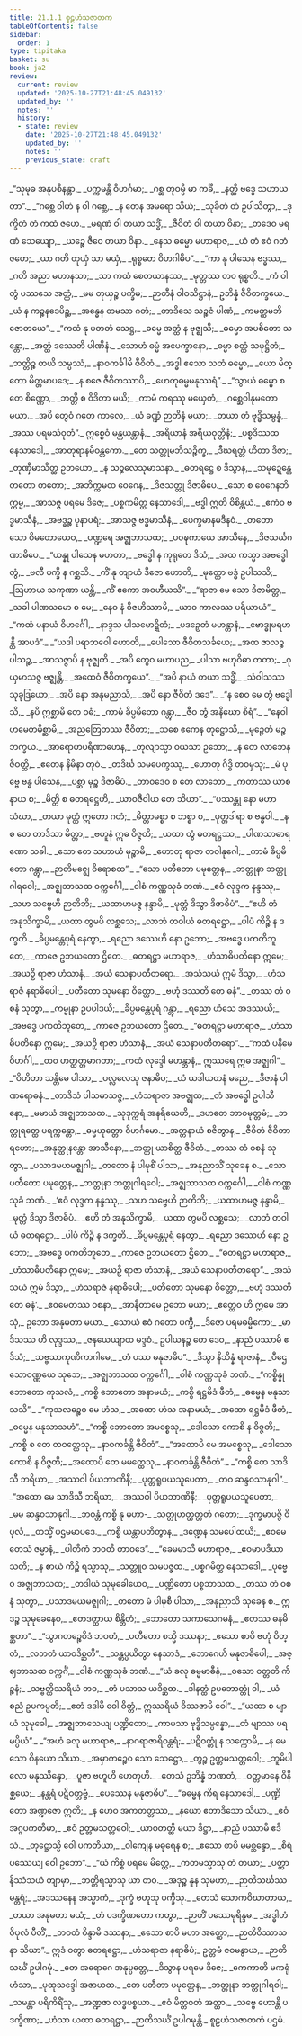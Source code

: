 ```yaml
---
title: 21.1.1 စူဠဟံသဇာတက
tableOfContents: false
sidebar:
  order: 1
type: tipitaka
basket: su
book: ja2
review:
  current: review
  updated: '2025-10-27T21:48:45.049132'
  updated_by: ''
  notes: ''
  history:
  - state: review
    date: '2025-10-27T21:48:45.049132'
    updated_by: ''
    notes: ''
    previous_state: draft
---
```



<ReviewStatus review={frontmatter.review} showDetails={true} />

<HypothesisAnnotation frontmatter={frontmatter} />

<DynamicBreadcrumb />

<Division number="1" book="ja2" e="ch" v="23" p="83">

<Paragraph number="771" type="verses" book="ja2">
_“သုမုခ အနုပစိနန္တာ,_  
_ပက္ကမန္တိ ဝိဟင်္ဂမာ;_  
_ဂစ္ဆ တုဝမ္ပိ မာ ကင်္ခိ,_  
_နတ္ထိ ဗဒ္ဓေ သဟာယတာ”._  

</Paragraph>

</Division>
<Division number="2" book="ja2" e="ch" v="23" p="83">

<Paragraph number="772" type="verses" book="ja2">
_“ဂစ္ဆေ ဝါဟံ န ဝါ ဂစ္ဆေ,_  
_န တေန အမရော သိယံ;_  
_သုခိတံ တံ ဥပါသိတွာ,_  
_ဒုက္ခိတံ တံ ကထံ ဇဟေ._  

</Paragraph>

</Division>
<Division number="3" book="ja2" e="ch" v="23" p="83">

<Paragraph number="773" type="verses" book="ja2">
_မရဏံ ဝါ တယာ သဒ္ဓိံ,_  
_ဇီဝိတံ ဝါ တယာ ဝိနာ;_  
_တဒေဝ မရဏံ သေယျော,_  
_ယဉ္စေ ဇီဝေ တယာ ဝိနာ._  

</Paragraph>

</Division>
<Division number="4" book="ja2" e="ch" v="23" p="83">

<Paragraph number="774" type="verses" book="ja2">
_နေသ ဓမ္မော မဟာရာဇ,_  
_ယံ တံ ဧဝံ ဂတံ ဇဟေ;_  
_ယာ ဂတိ တုယှံ သာ မယှံ,_  
_ရုစ္စတေ ဝိဟဂါဓိပ”._  

</Paragraph>

</Division>
<Division number="5" book="ja2" e="ch" v="23" p="83">

<Paragraph number="775" type="verses" book="ja2">
_“ကာ နု ပါသေန ဗဒ္ဓဿ,_  
_ဂတိ အညာ မဟာနသာ;_  
_သာ ကထံ စေတယာနဿ,_  
_မုတ္တဿ တဝ ရုစ္စတိ._  

</Paragraph>

</Division>
<Division number="6" book="ja2" e="ch" v="23" p="83">

<Paragraph number="776" type="verses" book="ja2">
_ကံ ဝါ တွံ ပဿသေ အတ္ထံ,_  
_မမ တုယှဉ္စ ပက္ခိမ;_  
_ဉာတီနံ ဝါဝသိဋ္ဌာနံ,_  
ဥဘိန္နံ ဇီဝိတက္ခယေ._  

</Paragraph>

</Division>
<Division number="7" book="ja2" e="ch" v="23" p="83">

<Paragraph number="777" type="verses" book="ja2">
_ယံ န ကဉ္စနဒေပိဉ္ဆ,_  
_အန္ဓေန တမသာ ဂတံ;_  
_တာဒိသေ သဉ္စဇံ ပါဏံ,_  
_ကမတ္ထမဘိဇောတယေ”._  

</Paragraph>

</Division>
<Division number="8" book="ja2" e="ch" v="23" p="83">

<Paragraph number="778" type="verses" book="ja2">
_“ကထံ နု ပတတံ သေဋ္ဌ,_  
_ဓမ္မေ အတ္ထံ န ဗုဇ္ဈသိ;_  
_ဓမ္မော အပစိတော သန္တော,_  
_အတ္ထံ ဒဿေတိ ပါဏိနံ._  

</Paragraph>

</Division>
<Division number="9" book="ja2" e="ch" v="23" p="83">

<Paragraph number="779" type="verses" book="ja2">
_သောဟံ ဓမ္မံ အပေက္ခာနော,_  
_ဓမ္မာ စတ္ထံ သမုဋ္ဌိတံ;_  
_ဘတ္တိဉ္စ တယိ သမ္ပဿံ,_  
_နာဝကင်္ခါမိ ဇီဝိတံ._  

</Paragraph>

</Division>
<Division number="10" book="ja2" e="ch" v="23" p="83">

<Paragraph number="780" type="verses" book="ja2">
_အဒ္ဓါ ဧသော သတံ ဓမ္မော,_  
_ယော မိတ္တော မိတ္တမာပဒေ;_  
_န စဇေ ဇီဝိတဿာပိ,_  
_ဟေတုဓမ္မမနုဿရံ”._  

</Paragraph>

</Division>
<Division number="11" book="ja2" e="ch" v="23" p="83">

<Paragraph number="781" type="verses" book="ja2">
_“သွာယံ ဓမ္မော စ တေ စိဏ္ဏော,_  
_ဘတ္တိ စ ဝိဒိတာ မယိ;_  
_ကာမံ ကရဿု မယှေတံ,_  
_ဂစ္ဆေဝါနုမတော မယာ._  

</Paragraph>

</Division>
<Division number="12" book="ja2" e="ch" v="23" p="84">

<Paragraph number="782" type="verses" book="ja2">
_အပိ တွေဝံ ဂတေ ကာလေ,_  
_ယံ ခဏ္ဍံ ဉာတိနံ မယာ;_  
_တယာ တံ ဗုဒ္ဓိသမ္ပန္နံ,_  
_အဿ ပရမသံဝုတံ”._  

</Paragraph>

</Division>
<Division number="13" book="ja2" e="ch" v="23" p="84">

<Paragraph number="783" type="verses" book="ja2">
ဣစ္စေဝံ မန္တယန္တာနံ,_  
_အရိယာနံ အရိယဝုတ္တိနံ;_  
_ပစ္စဒိဿထ နေသာဒေါ,_  
_အာတုရာနမိဝန္တကော._  

</Paragraph>

</Division>
<Division number="14" book="ja2" e="ch" v="23" p="84">

<Paragraph number="784" type="verses" book="ja2">
_တေ သတ္တုမဘိသဉ္စိက္ခ,_  
_ဒီဃရတ္တံ ဟိတာ ဒိဇာ;_  
_တုဏှီမာသိတ္ထ ဥဘယော,_  
_န သဉ္စလေသုမာသနာ._  

</Paragraph>

</Division>
<Division number="15" book="ja2" e="ch" v="23" p="84">

<Paragraph number="785" type="verses" book="ja2">
_ဓတရဋ္ဌေ စ ဒိသွာန,_  
_သမုဍ္ဍေန္တေ တတော တတော;_  
_အဘိက္ကမထ ဝေဂေန,_  
_ဒိဇသတ္တု ဒိဇာဓိပေ._  

</Paragraph>

</Division>
<Division number="16" book="ja2" e="ch" v="23" p="84">

<Paragraph number="786" type="verses" book="ja2">
_သော စ ဝေဂေနဘိက္ကမ္မ,_  
_အာသဇ္ဇ ပရမေ ဒိဇေ;_  
_ပစ္စကမိတ္ထ နေသာဒေါ,_  
_ဗဒ္ဓါ ဣတိ ဝိစိန္တယံ._  

</Paragraph>

</Division>
<Division number="17" book="ja2" e="ch" v="23" p="84">

<Paragraph number="787" type="verses" book="ja2">
_ဧကံဝ ဗဒ္ဓမာသီနံ,_  
_အဗဒ္ဓဉ္စ ပုနာပရံ;_  
_အာသဇ္ဇ ဗဒ္ဓမာသီနံ,_  
_ပေက္ခမာနမဒီနဝံ._  

</Paragraph>

</Division>
<Division number="18" book="ja2" e="ch" v="23" p="84">

<Paragraph number="788" type="verses" book="ja2">
_တတော သော ဝိမတောယေဝ,_  
_ပဏ္ဍရေ အဇ္ဈဘာသထ;_  
_ပဝဍ္ဎကာယေ အာသီနေ,_  
_ဒိဇသင်္ဃဂဏာဓိပေ._  

</Paragraph>

</Division>
<Division number="19" book="ja2" e="ch" v="23" p="84">

<Paragraph number="789" type="verses" book="ja2">
_“ယန္နု ပါသေန မဟတာ,_  
_ဗဒ္ဓေါ န ကုရုတေ ဒိသံ;_  
_အထ ကသ္မာ အဗဒ္ဓေါ တွံ,_  
_ဗလီ ပက္ခိ န ဂစ္ဆသိ._  

</Paragraph>

</Division>
<Division number="20" book="ja2" e="ch" v="23" p="84">

<Paragraph number="790" type="verses" book="ja2">
_ကိံ နု တျာယံ ဒိဇော ဟောတိ,_  
_မုတ္တော ဗဒ္ဓံ ဥပါသသိ;_  
_ဩဟာယ သကုဏာ ယန္တိ,_  
_ကိံ ဧကော အဝဟီယသိ”._  

</Paragraph>

</Division>
<Division number="21" book="ja2" e="ch" v="23" p="68">

<Paragraph number="791" type="verses" book="ja2">
_“ရာဇာ မေ သော ဒိဇာမိတ္တ,_  
_သခါ ပါဏသမော စ မေ;_  
_နေဝ နံ ဝိဇဟိဿာမိ,_  
_ယာဝ ကာလဿ ပရိယာယံ”._  

</Paragraph>

</Division>
<Division number="22" book="ja2" e="ch" v="23" p="150">

<Paragraph number="792" type="verses" book="ja2">
_“ကထံ ပနာယံ ဝိဟင်္ဂေါ,_  
_နာဒ္ဒသ ပါသမောဍ္ဍိတံ;_  
_ပဒဉှေတံ မဟန္တာနံ,_  
_ဗောဒ္ဓုမရဟန္တိ အာပဒံ”._  

</Paragraph>

</Division>
<Division number="23" book="ja2" e="ch" v="23" p="84">

<Paragraph number="793" type="verses" book="ja2">
_“ယဒါ ပရာဘဝေါ ဟောတိ,_  
_ပေါသော ဇီဝိတသင်္ခယေ;_  
_အထ ဇာလဉ္စ ပါသဉ္စ,_  
_အာသဇ္ဇာပိ န ဗုဇ္ဈတိ._  

</Paragraph>

</Division>
<Division number="24" book="ja2" e="ch" v="23" p="85">

<Paragraph number="794" type="verses" book="ja2">
_အပိ တွေဝ မဟာပည,_  
_ပါသာ ဗဟုဝိဓာ တတာ;_  
_ဂုယှမာသဇ္ဇ ဗဇ္ဈန္တိ,_  
_အထေဝံ ဇီဝိတက္ခယေ”._  

</Paragraph>

</Division>
<Division number="25" book="ja2" e="ch" v="23" p="85">

<Paragraph number="795" type="verses" book="ja2">
_“အပိ နာယံ တယာ သဒ္ဓိံ,_  
_သံဝါသဿ သုခုဒြယော;_  
_အပိ နော အနုမညာသိ,_  
_အပိ နော ဇီဝိတံ ဒဒေ”._  

</Paragraph>

</Division>
<Division number="26" book="ja2" e="ch" v="23" p="85">

<Paragraph number="796" type="verses" book="ja2">
_“န စေဝ မေ တွံ ဗဒ္ဓေါသိ,_  
_နပိ ဣစ္ဆာမိ တေ ဝဓံ;_  
_ကာမံ ခိပ္ပမိတော ဂန္တွာ,_  
_ဇီဝ တွံ အနိဃော စိရံ”._  

</Paragraph>

</Division>
<Division number="27" book="ja2" e="ch" v="23" p="85">

<Paragraph number="797" type="verses" book="ja2">
_“နေဝါဟမေတမိစ္ဆာမိ,_  
_အညတြေတဿ ဇီဝိတာ;_  
_သစေ ဧကေန တုဋ္ဌောသိ,_  
_မုဉ္စေတံ မဉ္စ ဘက္ခယ._  

</Paragraph>

</Division>
<Division number="28" book="ja2" e="ch" v="23" p="85">

<Paragraph number="798" type="verses" book="ja2">
_အာရောဟပရိဏာဟေန,_  
_တုလျာသ္မာ ဝယသာ ဥဘော;_  
_န တေ လာဘေန ဇီဝတ္ထိ,_  
_ဧတေန နိမိနာ တုဝံ._  

</Paragraph>

</Division>
<Division number="29" book="ja2" e="ch" v="23" p="85">

<Paragraph number="799" type="verses" book="ja2">
_တဒိင်္ဃ သမပေက္ခဿု,_  
_ဟောတု ဂိဒ္ဓိ တဝမှသု;_  
_မံ ပုဗ္ဗေ ဗန္ဓ ပါသေန,_  
_ပစ္ဆာ မုဉ္စ ဒိဇာဓိပံ._  

</Paragraph>

</Division>
<Division number="30" book="ja2" e="ch" v="23" p="85">

<Paragraph number="800" type="verses" book="ja2">
_တာဝဒေဝ စ တေ လာဘော,_  
_ကတာဿ ယာစနာယ စ;_  
_မိတ္တိ စ ဓတရဋ္ဌေဟိ,_  
_ယာဝဇီဝါယ တေ သိယာ”._  

</Paragraph>

</Division>
<Division number="31" book="ja2" e="ch" v="23" p="85">

<Paragraph number="801" type="verses" book="ja2">
_“ပဿန္တု နော မဟာသံဃာ,_  
_တယာ မုတ္တံ ဣတော ဂတံ;_  
_မိတ္တာမစ္စာ စ ဘစ္စာ စ,_  
_ပုတ္တဒါရာ စ ဗန္ဓဝါ._  

</Paragraph>

</Division>
<Division number="32" book="ja2" e="ch" v="23" p="85">

<Paragraph number="802" type="verses" book="ja2">
_န စ တေ တာဒိသာ မိတ္တာ,_  
_ဗဟူနံ ဣဓ ဝိဇ္ဇတိ;_  
_ယထာ တွံ ဓတရဋ္ဌဿ,_  
_ပါဏသာဓာရဏော သခါ._  

</Paragraph>

</Division>
<Division number="33" book="ja2" e="ch" v="23" p="85">

<Paragraph number="803" type="verses" book="ja2">
_သော တေ သဟာယံ မုဉ္စာမိ,_  
_ဟောတု ရာဇာ တဝါနုဂေါ;_  
_ကာမံ ခိပ္ပမိတော ဂန္တွာ,_  
_ဉာတိမဇ္ဈေ ဝိရောစထ”._  

</Paragraph>

</Division>
<Division number="34" book="ja2" e="ch" v="23" p="85">

<Paragraph number="804" type="verses" book="ja2">
_“သော ပတီတော ပမုတ္တေန,_  
_ဘတ္တုနာ ဘတ္တုဂါရဝေါ;_  
_အဇ္ဈဘာသထ ဝက္ကင်္ဂေါ,_  
_ဝါစံ ကဏ္ဏသုခံ ဘဏံ._  

</Paragraph>

</Division>
<Division number="35" book="ja2" e="ch" v="23" p="85">

<Paragraph number="805" type="verses" book="ja2">
_ဧဝံ လုဒ္ဒက နန္ဒဿု,_  
_သဟ သဗ္ဗေဟိ ဉာတိဘိ;_  
_ယထာဟမဇ္ဇ နန္ဒာမိ,_  
_မုတ္တံ ဒိသွာ ဒိဇာဓိပံ”._  

</Paragraph>

</Division>
<Division number="36" book="ja2" e="ch" v="23" p="86">

<Paragraph number="806" type="verses" book="ja2">
_“ဧဟိ တံ အနုသိက္ခာမိ,_  
_ယထာ တွမပိ လစ္ဆသေ;_  
_လာဘံ တဝါယံ ဓတရဋ္ဌော,_  
_ပါပံ ကိဉ္စိ န ဒက္ခတိ._  

</Paragraph>

</Division>
<Division number="37" book="ja2" e="ch" v="23" p="86">

<Paragraph number="807" type="verses" book="ja2">
_ခိပ္ပမန္တေပုရံ နေတွာ,_  
_ရညော ဒဿေဟိ နော ဥဘော;_  
_အဗဒ္ဓေ ပကတိဘူတေ,_  
_ကာဇေ ဥဘယတော ဌိတေ._  

</Paragraph>

</Division>
<Division number="38" book="ja2" e="ch" v="23" p="86">

<Paragraph number="808" type="verses" book="ja2">
_ဓတရဋ္ဌာ မဟာရာဇ,_  
_ဟံသာဓိပတိနော ဣမေ;_  
_အယဉှိ ရာဇာ ဟံသာနံ,_  
_အယံ သေနာပတီတရော._  

</Paragraph>

</Division>
<Division number="39" book="ja2" e="ch" v="23" p="86">

<Paragraph number="809" type="verses" book="ja2">
_အသံသယံ ဣမံ ဒိသွာ,_  
_ဟံသရာဇံ နရာဓိပေါ;_  
_ပတီတော သုမနော ဝိတ္တော,_  
_ဗဟုံ ဒဿတိ တေ ဓနံ”._  

</Paragraph>

</Division>
<Division number="40" book="ja2" e="ch" v="23" p="86">

<Paragraph number="810" type="verses" book="ja2">
_တဿ တံ ဝစနံ သုတွာ,_  
_ကမ္မုနာ ဥပပါဒယိ;_  
_ခိပ္ပမန္တေပုရံ ဂန္တွာ,_  
_ရညော ဟံသေ အဒဿယိ;_  
_အဗဒ္ဓေ ပကတိဘူတေ,_  
_ကာဇေ ဥဘယတော ဌိတေ._  

</Paragraph>

</Division>
<Division number="41" book="ja2" e="ch" v="23" p="86">

<Paragraph number="811" type="verses" book="ja2">
_“ဓတရဋ္ဌာ မဟာရာဇ,_  
_ဟံသာဓိပတိနော ဣမေ;_  
_အယဉှိ ရာဇာ ဟံသာနံ,_  
_အယံ သေနာပတီတရော”._  

</Paragraph>

</Division>
<Division number="42" book="ja2" e="ch" v="23" p="86">

<Paragraph number="812" type="verses" book="ja2">
_“ကထံ ပနိမေ ဝိဟင်္ဂါ,_  
_တဝ ဟတ္ထတ္တမာဂတာ;_  
_ကထံ လုဒ္ဒေါ မဟန္တာနံ,_  
ဣဿရေ ဣဓ အဇ္ဈဂါ”._  

</Paragraph>

</Division>
<Division number="43" book="ja2" e="ch" v="23" p="86">

<Paragraph number="813" type="verses" book="ja2">
_“ဝိဟိတာ သန္တိမေ ပါသာ,_  
_ပလ္လလေသု ဇနာဓိပ;_  
_ယံ ယဒါယတနံ မညေ,_  
_ဒိဇာနံ ပါဏရောဓနံ._  

</Paragraph>

</Division>
<Division number="44" book="ja2" e="ch" v="23" p="86">

<Paragraph number="814" type="verses" book="ja2">
_တာဒိသံ ပါသမာသဇ္ဇ,_  
_ဟံသရာဇာ အဗဇ္ဈထ;_  
_တံ အဗဒ္ဓေါ ဥပါသီနော,_  
_မမာယံ အဇ္ဈဘာသထ._  

</Paragraph>

</Division>
<Division number="45" book="ja2" e="ch" v="23" p="86">

<Paragraph number="815" type="verses" book="ja2">
_သုဒုက္ကရံ အနရိယေဟိ,_  
_ဒဟတေ ဘာဝမုတ္တမံ;_  
_ဘတ္တုရတ္ထေ ပရက္ကန္တော,_  
_ဓမ္မယုတ္တော ဝိဟင်္ဂမော._  

</Paragraph>

</Division>
<Division number="46" book="ja2" e="ch" v="23" p="86">

<Paragraph number="816" type="verses" book="ja2">
_အတ္တနာယံ စဇိတွာန,_  
_ဇီဝိတံ ဇီဝိတာရဟော;_  
_အနုတ္ထုနန္တော အာသီနော,_  
_ဘတ္တု ယာစိတ္ထ ဇီဝိတံ._  

</Paragraph>

</Division>
<Division number="47" book="ja2" e="ch" v="23" p="86">

<Paragraph number="817" type="verses" book="ja2">
_တဿ တံ ဝစနံ သုတွာ,_  
_ပသာဒမဟမဇ္ဈဂါ;_  
_တတော နံ ပါမုစိံ ပါသာ,_  
_အနုညာသိံ သုခေန စ._  

</Paragraph>

</Division>
<Division number="48" book="ja2" e="ch" v="23" p="87">

<Paragraph number="818" type="verses" book="ja2">
_သော ပတီတော ပမုတ္တေန,_  
_ဘတ္တုနာ ဘတ္တုဂါရဝေါ;_  
_အဇ္ဈဘာသထ ဝက္ကင်္ဂေါ,_  
_ဝါစံ ကဏ္ဏသုခံ ဘဏံ._  

</Paragraph>

</Division>
<Division number="49" book="ja2" e="ch" v="23" p="87">

<Paragraph number="819" type="verses" book="ja2">
_‘ဧဝံ လုဒ္ဒက နန္ဒဿု,_  
_သဟ သဗ္ဗေဟိ ဉာတိဘိ;_  
_ယထာဟမဇ္ဇ နန္ဒာမိ,_  
_မုတ္တံ ဒိသွာ ဒိဇာဓိပံ._  

</Paragraph>

</Division>
<Division number="50" book="ja2" e="ch" v="23" p="87">

<Paragraph number="820" type="verses" book="ja2">
_ဧဟိ တံ အနုသိက္ခာမိ,_  
_ယထာ တွမပိ လစ္ဆသေ;_  
_လာဘံ တဝါယံ ဓတရဋ္ဌော,_  
_ပါပံ ကိဉ္စိ န ဒက္ခတိ._  

</Paragraph>

</Division>
<Division number="51" book="ja2" e="ch" v="23" p="87">

<Paragraph number="821" type="verses" book="ja2">
_ခိပ္ပမန္တေပုရံ နေတွာ,_  
_ရညော ဒဿေဟိ နော ဥဘော;_  
_အဗဒ္ဓေ ပကတိဘူတေ,_  
_ကာဇေ ဥဘယတော ဌိတေ._  

</Paragraph>

</Division>
<Division number="52" book="ja2" e="ch" v="23" p="87">

<Paragraph number="822" type="verses" book="ja2">
_“ဓတရဋ္ဌာ မဟာရာဇ,_  
_ဟံသာဓိပတိနော ဣမေ;_  
_အယဉှိ ရာဇာ ဟံသာနံ,_  
_အယံ သေနာပတီတရော”._  

</Paragraph>

</Division>
<Division number="53" book="ja2" e="ch" v="23" p="87">

<Paragraph number="823" type="verses" book="ja2">
_အသံသယံ ဣမံ ဒိသွာ,_  
_ဟံသရာဇံ နရာဓိပေါ;_  
_ပတီတော သုမနော ဝိတ္တော,_  
_ဗဟုံ ဒဿတိ တေ ဓနံ’._  

</Paragraph>

</Division>
<Division number="54" book="ja2" e="ch" v="23" p="87">

<Paragraph number="824" type="verses" book="ja2">
_ဧဝမေတဿ ဝစနာ,_  
_အာနီတာမေ ဥဘော မယာ;_  
_ဧတ္ထေဝ ဟိ ဣမေ အာသုံ,_  
ဥဘော အနုမတာ မယာ._  

</Paragraph>

</Division>
<Division number="55" book="ja2" e="ch" v="23" p="87">

<Paragraph number="825" type="verses" book="ja2">
_သောယံ ဧဝံ ဂတော ပက္ခီ,_  
_ဒိဇော ပရမဓမ္မိကော;_  
_မာဒိသဿ ဟိ လုဒ္ဒဿ,_  
_ဇနယေယျာထ မဒ္ဒဝံ._  

</Paragraph>

</Division>
<Division number="56" book="ja2" e="ch" v="23" p="87">

<Paragraph number="826" type="verses" book="ja2">
ဥပါယနဉ္စ တေ ဒေဝ,_  
_နာညံ ပဿာမိ ဧဒိသံ;_  
_သဗ္ဗသာကုဏိကာဂါမေ,_  
_တံ ပဿ မနုဇာဓိပ”._  

</Paragraph>

</Division>
<Division number="57" book="ja2" e="ch" v="23" p="87">

<Paragraph number="827" type="verses" book="ja2">
_ဒိသွာ နိသိန္နံ ရာဇာနံ,_  
_ပီဌေ သောဝဏ္ဏယေ သုဘေ;_  
_အဇ္ဈဘာသထ ဝက္ကင်္ဂေါ,_  
_ဝါစံ ကဏ္ဏသုခံ ဘဏံ._  

</Paragraph>

</Division>
<Division number="58" book="ja2" e="ch" v="23" p="87">

<Paragraph number="828" type="verses" book="ja2">
_“ကစ္စိန္နု ဘောတော ကုသလံ,_  
_ကစ္စိ ဘောတော အနာမယံ;_  
_ကစ္စိ ရဋ္ဌမိဒံ ဖီတံ,_  
_ဓမ္မေန မနုသာသသိ”._  

</Paragraph>

</Division>
<Division number="59" book="ja2" e="ch" v="23" p="87">

<Paragraph number="829" type="verses" book="ja2">
_“ကုသလဉ္စေဝ မေ ဟံသ,_  
_အထော ဟံသ အနာမယံ;_  
_အထော ရဋ္ဌမိဒံ ဖီတံ,_  
_ဓမ္မေန မနုသာသဟံ”._  

</Paragraph>

</Division>
<Division number="60" book="ja2" e="ch" v="23" p="87">

<Paragraph number="830" type="verses" book="ja2">
_“ကစ္စိ ဘောတော အမစ္စေသု,_  
_ဒေါသော ကောစိ န ဝိဇ္ဇတိ;_  
_ကစ္စိ စ တေ တဝတ္ထေသု,_  
_နာဝကင်္ခန္တိ ဇီဝိတံ”._  

</Paragraph>

</Division>
<Division number="61" book="ja2" e="ch" v="23" p="88">

<Paragraph number="831" type="verses" book="ja2">
_“အထောပိ မေ အမစ္စေသု,_  
_ဒေါသော ကောစိ န ဝိဇ္ဇတိ;_  
_အထောပိ တေ မမတ္ထေသု,_  
_နာဝကင်္ခန္တိ ဇီဝိတံ”._  

</Paragraph>

</Division>
<Division number="62" book="ja2" e="ch" v="23" p="88">

<Paragraph number="832" type="verses" book="ja2">
_“ကစ္စိ တေ သာဒိသီ ဘရိယာ,_  
_အဿဝါ ပိယဘာဏိနီ;_  
_ပုတ္တရူပယသူပေတာ,_  
_တဝ ဆန္ဒဝသာနုဂါ”._  

</Paragraph>

</Division>
<Division number="63" book="ja2" e="ch" v="23" p="88">

<Paragraph number="833" type="verses" book="ja2">
_“အထော မေ သာဒိသီ ဘရိယာ,_  
_အဿဝါ ပိယဘာဏိနီ;_  
_ပုတ္တရူပယသူပေတာ,_  
_မမ ဆန္ဒဝသာနုဂါ._  

</Paragraph>

</Division>
<Division number="64" book="ja2" e="ch" v="23" p="88">

<Paragraph number="834" type="verses" book="ja2">
_ဘဝန္တံ ကစ္စိ နု မဟာ-_  
_သတ္တုဟတ္ထတ္တတံ ဂတော;_  
_ဒုက္ခမာပဇ္ဇိ ဝိပုလံ,_  
_တသ္မိံ ပဌမမာပဒေ._  

</Paragraph>

</Division>
<Division number="65" book="ja2" e="ch" v="23" p="88">

<Paragraph number="835" type="verses" book="ja2">
_ကစ္စိ ယန္တာပတိတွာန,_  
_ဒဏ္ဍေန သမပေါထယိ;_  
_ဧဝမေတေသံ ဇမ္မာနံ,_  
_ပါတိကံ ဘဝတိ တာဝဒေ”._  

</Paragraph>

</Division>
<Division number="66" book="ja2" e="ch" v="23" p="88">

<Paragraph number="836" type="verses" book="ja2">
_“ခေမမာသိ မဟာရာဇ,_  
_ဧဝမာပဒိယာ သတိ;_  
_န စာယံ ကိဉ္စိ ရသ္မာသု,_  
_သတ္တူဝ သမပဇ္ဇထ._  

</Paragraph>

</Division>
<Division number="67" book="ja2" e="ch" v="23" p="88">

<Paragraph number="837" type="verses" book="ja2">
_ပစ္စဂမိတ္ထ နေသာဒေါ,_  
_ပုဗ္ဗေဝ အဇ္ဈဘာသထ;_  
_တဒါယံ သုမုခေါယေဝ,_  
_ပဏ္ဍိတော ပစ္စဘာသထ._  

</Paragraph>

</Division>
<Division number="68" book="ja2" e="ch" v="23" p="88">

<Paragraph number="838" type="verses" book="ja2">
_တဿ တံ ဝစနံ သုတွာ,_  
_ပသာဒမယမဇ္ဈဂါ;_  
_တတော မံ ပါမုစီ ပါသာ,_  
_အနုညာသိ သုခေန စ._  

</Paragraph>

</Division>
<Division number="69" book="ja2" e="ch" v="23" p="88">

<Paragraph number="839" type="verses" book="ja2">
ဣဒဉ္စ သုမုခေနေဝ,_  
_ဧတဒတ္ထာယ စိန္တိတံ;_  
_ဘောတော သကာသေဂမနံ,_  
_ဧတဿ ဓနမိစ္ဆတာ”._  

</Paragraph>

</Division>
<Division number="70" book="ja2" e="ch" v="23" p="88">

<Paragraph number="840" type="verses" book="ja2">
_“သွာဂတဉ္စေဝိဒံ ဘဝတံ,_  
_ပတီတော စသ္မိ ဒဿနာ;_  
_ဧသော စာပိ ဗဟုံ ဝိတ္တံ,_  
_လဘတံ ယာဝဒိစ္ဆတိ”._  

</Paragraph>

</Division>
<Division number="71" book="ja2" e="ch" v="23" p="88">

<Paragraph number="841" type="verses" book="ja2">
_သန္တပ္ပယိတွာ နေသာဒံ,_  
_ဘောဂေဟိ မနုဇာဓိပေါ;_  
_အဇ္ဈဘာသထ ဝက္ကင်္ဂံ,_  
_ဝါစံ ကဏ္ဏသုခံ ဘဏံ._  

</Paragraph>

</Division>
<Division number="72" book="ja2" e="ch" v="23" p="88">

<Paragraph number="842" type="verses" book="ja2">
_“ယံ ခလု ဓမ္မမာဓီနံ,_  
_ဝသော ဝတ္တတိ ကိဉ္စနံ;_  
_သဗ္ဗတ္ထိဿရိယံ တဝ,_  
_တံ ပသာသ ယဒိစ္ဆထ._  

</Paragraph>

</Division>
<Division number="73" book="ja2" e="ch" v="23" p="89">

<Paragraph number="843" type="verses" book="ja2">
_ဒါနတ္ထံ ဥပဘောတ္တုံ ဝါ,_  
_ယံ စညံ ဥပကပ္ပတိ;_  
_ဧတံ ဒဒါမိ ဝေါ ဝိတ္တံ,_  
ဣဿရိယံ ဝိဿဇာမိ ဝေါ”._  

</Paragraph>

</Division>
<Division number="74" book="ja2" e="ch" v="23" p="89">

<Paragraph number="844" type="verses" book="ja2">
_“ယထာ စ မျာယံ သုမုခေါ,_  
_အဇ္ဈဘာသေယျ ပဏ္ဍိတော;_  
_ကာမသာ ဗုဒ္ဓိသမ္ပန္နော,_  
_တံ မျာဿ ပရမပ္ပိယံ”._  

</Paragraph>

</Division>
<Division number="75" book="ja2" e="ch" v="23" p="89">

<Paragraph number="845" type="verses" book="ja2">
_“အဟံ ခလု မဟာရာဇ,_  
_နာဂရာဇာရိဝန္တရံ;_  
_ပဋိဝတ္တုံ န သက္ကောမိ,_  
_န မေ သော ဝိနယော သိယာ._  

</Paragraph>

</Division>
<Division number="76" book="ja2" e="ch" v="23" p="89">

<Paragraph number="846" type="verses" book="ja2">
_အမှာကဉ္စေဝ သော သေဋ္ဌော,_  
_တွဉ္စ ဥတ္တမသတ္တဝေါ;_  
_ဘူမိပါလော မနုဿိန္ဒော,_  
_ပူဇာ ဗဟူဟိ ဟေတုဟိ._  

</Paragraph>

</Division>
<Division number="77" book="ja2" e="ch" v="23" p="89">

<Paragraph number="847" type="verses" book="ja2">
_တေသံ ဥဘိန္နံ ဘဏတံ,_  
_ဝတ္တမာနေ ဝိနိစ္ဆယေ;_  
_နန္တရံ ပဋိဝတ္တဗ္ဗံ,_  
_ပေဿေန မနုဇာဓိပ”._  

</Paragraph>

</Division>
<Division number="78" book="ja2" e="ch" v="23" p="89">

<Paragraph number="848" type="verses" book="ja2">
_“ဓမ္မေန ကိရ နေသာဒေါ,_  
_ပဏ္ဍိတော အဏ္ဍဇော ဣတိ;_  
_န ဟေဝ အကတတ္တဿ,_  
_နယော ဧတာဒိသော သိယာ._  

</Paragraph>

</Division>
<Division number="79" book="ja2" e="ch" v="23" p="89">

<Paragraph number="849" type="verses" book="ja2">
_ဧဝံ အဂ္ဂပကတိမာ,_  
_ဧဝံ ဥတ္တမသတ္တဝေါ;_  
_ယာဝတတ္ထိ မယာ ဒိဋ္ဌာ,_  
_နာညံ ပဿာမိ ဧဒိသံ._  

</Paragraph>

</Division>
<Division number="80" book="ja2" e="ch" v="23" p="89">

<Paragraph number="850" type="verses" book="ja2">
_တုဋ္ဌောသ္မိ ဝေါ ပကတိယာ,_  
_ဝါကျေန မဓုရေန စ;_  
_ဧသော စာပိ မမစ္ဆန္ဒော,_  
_စိရံ ပဿေယျ ဝေါ ဥဘော”._  

</Paragraph>

</Division>
<Division number="81" book="ja2" e="ch" v="23" p="89">

<Paragraph number="851" type="verses" book="ja2">
_“ယံ ကိစ္စံ ပရမေ မိတ္တေ,_  
_ကတမသ္မာသု တံ တယာ;_  
_ပတ္တာ နိဿံသယံ တျာမှာ,_  
_ဘတ္တိရသ္မာသု ယာ တဝ._  

</Paragraph>

</Division>
<Division number="82" book="ja2" e="ch" v="23" p="89">

<Paragraph number="852" type="verses" book="ja2">
_အဒုဉ္စ နူန သုမဟာ,_  
_ဉာတိသင်္ဃဿ မန္တရံ;_  
_အဒဿနေန အသ္မာကံ,_  
_ဒုက္ခံ ဗဟူသု ပက္ခိသု._  

</Paragraph>

</Division>
<Division number="83" book="ja2" e="ch" v="23" p="89">

<Paragraph number="853" type="verses" book="ja2">
_တေသံ သောကဝိဃာတာယ,_  
_တယာ အနုမတာ မယံ;_  
_တံ ပဒက္ခိဏတော ကတွာ,_  
_ဉာတိံ ပဿေမုရိန္ဒမ._  

</Paragraph>

</Division>
<Division number="84" book="ja2" e="ch" v="23" p="89">

<Paragraph number="854" type="verses" book="ja2">
_အဒ္ဓါဟံ ဝိပုလံ ပီတိံ,_  
_ဘဝတံ ဝိန္ဒာမိ ဒဿနာ;_  
_ဧသော စာပိ မဟာ အတ္ထော,_  
_ဉာတိဝိဿာသနာ သိယာ”._  

</Paragraph>

</Division>
<Division number="85" book="ja2" e="ch" v="23" p="90">

<Paragraph number="855" book="ja2">
ဣဒံ ဝတွာ ဓတရဋ္ဌော,_  
_ဟံသရာဇာ နရာဓိပံ;_  
ဥတ္တမံ ဇဝမနွာယ,_  
_ဉာတိသင်္ဃံ ဥပါဂမုံ._  

</Paragraph>

</Division>
<Division number="86" book="ja2" e="ch" v="23" p="90">

<Paragraph number="856" type="verses" book="ja2">
_တေ အရောဂေ အနုပ္ပတ္တေ,_  
_ဒိသွာန ပရမေ ဒိဇေ;_  
_ကေကာတိ မကရုံ ဟံသာ,_  
_ပုထုသဒ္ဒေါ အဇာယထ._  

</Paragraph>

</Division>
<Division number="87" book="ja2" e="ch" v="23" p="90">

<Paragraph number="857" type="verses" book="ja2">
_တေ ပတီတာ ပမုတ္တေန,_  
_ဘတ္တုနာ ဘတ္တုဂါရဝါ;_  
_သမန္တာ ပရိကိရိံသု,_  
_အဏ္ဍဇာ လဒ္ဓပစ္စယာ._  

</Paragraph>

</Division>
<Division number="88" book="ja2" e="ch" v="23" p="90">

<Paragraph number="858" type="verses" book="ja2">
_ဧဝံ မိတ္တဝတံ အတ္ထာ,_  
_သဗ္ဗေ ဟောန္တိ ပဒက္ခိဏာ;_  
_ဟံသာ ယထာ ဓတရဋ္ဌာ,_  
_ဉာတိသင်္ဃံ ဥပါဂမုန္တိ._  


</Paragraph>
</Division>

<Paragraph number="859" type="center" book="ja2">
စူဠဟံသဇာတကံ ပဌမံ.
</Paragraph>